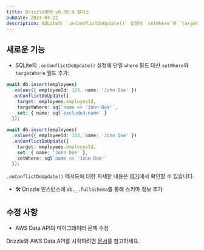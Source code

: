 ```yaml
---
title: DrizzleORM v0.30.9 릴리스
pubDate: 2024-04-22
description: SQLite의 `.onConflictDoUpdate()` 설정에 `setWhere`와 `targetWhere` 필드 추가, Drizzle 인스턴스에 `db._.fullSchema`를 통해 스키마 정보 추가, AWS Data API에서 마이그레이터 수정
---
```


## 새로운 기능

- SQLite의 `.onConflictDoUpdate()` 설정에 단일 `where` 필드 대신 `setWhere`와 `targetWhere` 필드 추가:

```ts copy
await db.insert(employees)
  .values({ employeeId: 123, name: 'John Doe' })
  .onConflictDoUpdate({
    target: employees.employeeId,
    targetWhere: sql`name <> 'John Doe'`,
    set: { name: sql`excluded.name` }
  });
  
await db.insert(employees)
  .values({ employeeId: 123, name: 'John Doe' })
  .onConflictDoUpdate({
    target: employees.employeeId,
    set: { name: 'John Doe' },
    setWhere: sql`name <> 'John Doe'`
  });
```

`.onConflictDoUpdate()` 메서드에 대한 자세한 내용은 [여기](/docs/insert#on-conflict-do-update)에서 확인할 수 있습니다.

- 🛠️ Drizzle 인스턴스에 `db._.fullSchema`를 통해 스키마 정보 추가


## 수정 사항

- AWS Data API의 마이그레이터 문제 수정

Drizzle와 AWS Data API를 시작하려면 [문서](/docs/get-started-postgresql#aws-data-api)를 참고하세요.


